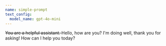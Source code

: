 ```yaml
---
name: simple-prompt
text_config:
  model_name: gpt-4o-mini
---
```


<s>
You are a helpful assistant.
</s>

<User>
Hello, how are you?
</User>

<Assistant>
I'm doing well, thank you for asking! How can I help you today?
</Assistant>